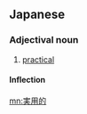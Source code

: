==Japanese==
{{ja-kanjitab|じつ|よう|てき|yomi=on}}

===Adjectival noun===
{{ja-adj|infl=na|じつようてき}}
# [[practical]]

====Inflection====
{{ja-na|じつようてき}}

[[mn:実用的]]